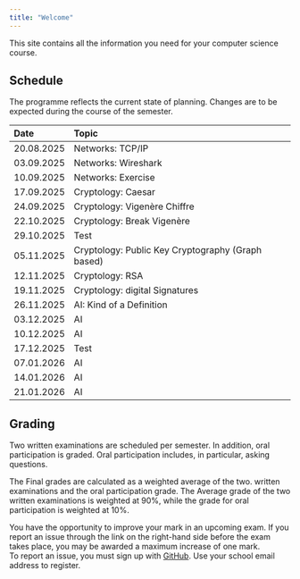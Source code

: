 ```yaml
---
title: "Welcome"
---
```


This site contains all the information you need for your computer
science course.

## Schedule

The programme reflects the current state of planning. Changes are to be
expected during the course of the semester.

| Date | Topic |
| :--- | :--- |
| 20.08.2025 | Networks: TCP/IP |
| 03.09.2025 | Networks: Wireshark |
| 10.09.2025 | Networks: Exercise |
| 17.09.2025 | Cryptology: Caesar |
| 24.09.2025 | Cryptology: Vigenère Chiffre |
| 22.10.2025 | Cryptology: Break Vigenère |
| 29.10.2025 | Test |
| 05.11.2025 | Cryptology: Public Key Cryptography (Graph based) |
| 12.11.2025 | Cryptology: RSA |
| 19.11.2025 | Cryptology: digital Signatures |
| 26.11.2025 | AI: Kind of a Definition |
| 03.12.2025 | AI |
| 10.12.2025 | AI |
| 17.12.2025 | Test |
| 07.01.2026 | AI |
| 14.01.2026 | AI |
| 21.01.2026 | AI |




## Grading

Two written examinations are scheduled per semester. In addition,
oral participation is graded. Oral participation includes, in
particular, asking questions.  

The Final grades are calculated as a weighted average of the two.
written examinations and the oral participation grade. The
Average grade of the two written examinations is weighted at 90%, while
the grade for oral participation is weighted at 10%.

You have the opportunity to improve your mark in an upcoming exam. If
you report an issue through the link on the right-hand side before the
exam takes place, you may be awarded a maximum increase of one mark.  
To report an issue, you must sign up with
[GitHub](www.github.com). Use your school email address to register.